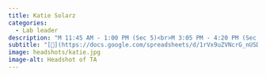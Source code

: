 ```yaml
---
title: Katie Solarz
categories:
  - Lab leader
description: "M 11:45 AM - 1:00 PM (Sec 5)<br>M 3:05 PM - 4:20 PM (Sec 9)"
subtitle: "[🔗](https://docs.google.com/spreadsheets/d/1rVx9uZVNcrG_nUSDo7iol5VEeGcHURASVtBpwZjz5bc/edit?usp=sharing)"
image: headshots/katie.jpg
image-alt: Headshot of TA
---
```

